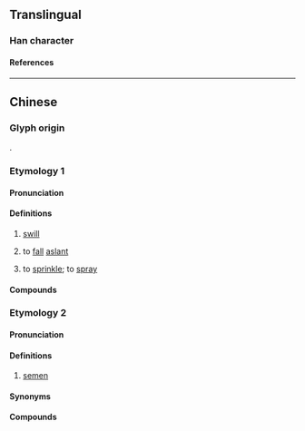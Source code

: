 {{character info/new}}
==Translingual==

===Han character===
{{Han char|rn=85|rad=水|as=12|sn=15|four=39127|canj=EHDB|ids=⿰氵稍}}

====References====
{{Han ref|kx=0650.270|dkj=18285|dj=1061.080|hdz=31743.040|uh=6F72}}

----

==Chinese==

===Glyph origin===
{{Han etym}}
{{Han compound|水|稍|ls=psc|c1=s|c2=p}}.

===Etymology 1===
{{zh-forms|alt=捎-verb}}

====Pronunciation====
{{zh-pron
|m=shào
|c=saau3
|g=sau4
|j=sau3
|mn=sàu/xm:sáu
|mn-t=sao3
|w=2sau
|x=sau4
|mc=y
|oc=y
|cat=n,v
}}

====Definitions====
{{zh-hanzi}}

# [[swill]]
# {{lb|zh|colloquial|of rain}} to [[fall]] [[aslant]]
#: {{zh-x|潲 雨 了，咱 趕緊 關 窗戶{hu}。|Rain is '''falling aslant'''. Let's quickly close the windows.}}
# {{lb|zh|dialectal|including|Beijing Mandarin|Zhongyuan Mandarin|Cantonese|Jin}} to [[sprinkle]]; to [[spray]]

====Compounds====
{{zh-der|潲水|豬潲}}

===Etymology 2===
{{zh-forms|alt=韶,精,𪷰,洨,佋}}
{{rfe|zh}}

====Pronunciation====
{{zh-pron
|mn=siâu
|cat=n
}}

====Definitions====
{{zh-hanzi}}

# {{lb|zh|Min Nan|vulgar}} [[semen]]

====Synonyms====
{{zh-dial|精液}}

====Compounds====
{{zh-der|㤉潲|孽潲|嘐潲|嘐潲話|講嘐潲話|啥潲:siáⁿ-siâu|訕潲|衰潲|插潲|譀狗潲|譀潲|謔潲|貓潲|洽潲|潲面}}